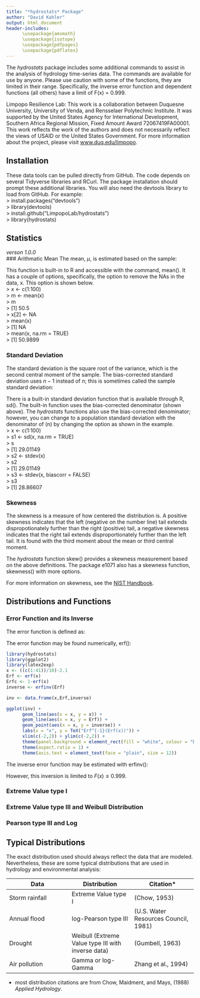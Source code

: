 ```yaml
---
title: "*hydrostats* Package"
author: "David Kahler"
output: html_document
header-includes: 
      \usepackage{amsmath}
      \usepackage{isotope}
      \usepackage{pdfpages}
      \usepackage{pdflatex}
---
```

The *hydrostats* package includes some additional commands to assist in the analysis of hydrology time-series data.  The commands are available for use by anyone.  Please use caution with some of the functions, they are limited in their range.  Specifically, the inverse error function and dependent functions (all others) have a limit of F(x) = 0.999.

Limpopo Resilience Lab: This work is a collaboration between Duquesne University, University of Venda, and Rensselaer Polytechnic Institute. It was supported by the United States Agency for International Development, Southern Africa Regional Mission, Fixed Amount Award 72067419FA00001. This work reflects the work of the authors and does not necessarily reflect the views of USAID or the United States Government. For more information about the project, please visit [www.duq.edu/limpopo](https://www.duq.edu/limpopo).  

## Installation  
These data tools can be pulled directly from GitHub.  The code depends on several Tidyverse libraries and RCurl.  The package installation should prompt these additional libraries.  You will also need the devtools library to load from GitHub.  For example:  
> install.packages("devtools")  
> library(devtools)  
> install.github("LimpopoLab/hydrostats")  
> library(hydrostats)  

## Statistics  
*verson 1.0.0*  
### Arithmatic Mean
The mean, $\mu$, is estimated based on the sample:
\begin{equation}
\mu \approx m = \frac{1}{n} \sum_{i=1}^{n} x_i
\end{equation}  

This function is built-in to R and accessible with the command, mean().  It has a couple of options, specifically, the option to remove the NAs in the data, x.  This option is shown below.  
> x <- c(1:100)  
> m <- mean(x)  
> m  
> [1] 50.5  
> x[2] <- NA  
> mean(x)  
> [1] NA  
> mean(x, na.rm = TRUE)  
> [1] 50.9899  

### Standard Deviation
The standard deviation is the square root of the variance, which is the second central moment of the sample.  The bias-corrected standard deviation uses $n-1$ instead of $n$; this is sometimes called the sample standard deviation:  
\begin{equation}
\sigma^2 \approx s^2 = \frac{1}{n-1} \sum_{i=1}^{n} (x_i-m)^2
\end{equation}  

There is a built-in standard deviation function that is available through R, sd().  The built-in function uses the bias-corrected denominator (shown above).  The *hydrostats* functions also use the bias-corrected denominator; however, you can change to a population standard deviation with the denominator of (n) by changing the option as shown in the example.  
> x <- c(1:100)  
> s1 <- sd(x, na.rm = TRUE)  
> s  
> [1] 29.01149  
> s2 <- stdev(x)  
> s2  
> [1] 29.01149  
> s3 <- stdev(x, biascorr = FALSE)  
> s3  
> [1] 28.86607  

### Skewness
The skewness is a measure of how centered the distribution is.  A positive skewness indicates that the left (negative on the number line) tail extends dispropotionately further than the right (positive) tail, a negative skewness indicates that the right tail extends disproportionately further than the left tail.  It is found with the third moment about the mean or third central moment.
\begin{equation}
\mu_3 = \frac{1}{n-1} \sum_{i=1}^{n} (x_i-m)^3
\end{equation}  

\begin{equation}
c_s = \frac{\mu_3}{s^3}
\end{equation}  

The *hydrostats* function skew() provides a skewness measurement based on the above definitions.  The package e1071 also has a skewness function, skewness() with more options.  

For more information on skewness, see the [NIST Handbook](https://www.itl.nist.gov/div898/handbook/eda/section3/eda35b.htm).  

## Distributions and Functions
### Error Function and its Inverse
The error function is defined as:
\begin{equation}
\mathrm{erf}(x)=\frac{2}{\sqrt{\pi}} \int_{0}^x e^{-t^2} dt
\end{equation}

The error function may be found numerically, erf():
\begin{equation}
\mathrm{erf}(x)=\frac{2}{\sqrt{\pi}} \sum_{k=0}^\infty \frac{(-1)^k x^(2k+1)}{k! (2k+1)}
\end{equation}

```r
library(hydrostats)
library(ggplot2)
library(latex2exp)
x <- ((c(1:41))/10)-2.1
Erf <- erf(x)
Erfc <- 1-erf(x)
inverse <- erfinv(Erf)

inv <- data.frame(x,Erf,inverse)

ggplot(inv) +
      geom_line(aes(x = x, y = x)) +
      geom_line(aes(x = x, y = Erf)) +
      geom_point(aes(x = x, y = inverse)) +
      labs(x = "x", y = TeX("Erf^{-1}(Erf(x))")) +
      xlim(c(-2,2)) + ylim(c(-2,2)) +
      theme(panel.background = element_rect(fill = "white", colour = "black")) +
      theme(aspect.ratio = 1) +
      theme(axis.text = element_text(face = "plain", size = 12))
```

The inverse error function may be estimated with erfinv():
\begin{equation}
\mathrm{erf}^{-1}(z)=\sum_{k=0}^\infty \frac{c_k}{2k+1} \begin{pmatrix}\frac{\sqrt{\pi}}{2} z\end{pmatrix}^{2k+1}
\end{equation}  

However, this inversion is limited to $F(x) \leq 0.999$.  

### Extreme Value type I

### Extreme Value type III and Weibull Distribution

### Pearson type III and Log

## Typical Distributions  
The exact distribution used should always reflect the data that are modeled.  Nevertheless, these are some typical distributions that are used in hydrology and environmental analysis:  

|Data|Distribution|Citation*|
|---|---|---|
|Storm rainfall|Extreme Value type I|(Chow, 1953)|
|Annual flood|log-Pearson type III|(U.S. Water Resources Council, 1981)|
|Drought|Weibull (Extreme Value type III with inverse data)|(Gumbell, 1963)|
|Air pollution|Gamma or log-Gamma|Zhang et al., 1994)|
 * most distribution citations are from Chow, Maidment, and Mays, (1988) *Applied Hydrology*.